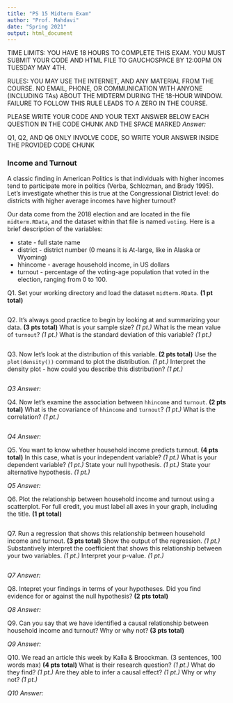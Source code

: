 ```yaml
---
title: "PS 15 Midterm Exam"
author: "Prof. Mahdavi"
date: "Spring 2021"
output: html_document
---
```


TIME LIMITS: YOU HAVE 18 HOURS TO COMPLETE THIS EXAM.
YOU MUST SUBMIT YOUR CODE AND HTML FILE TO GAUCHOSPACE BY 12:00PM ON TUESDAY MAY 4TH.


RULES:
YOU MAY USE THE INTERNET, AND ANY MATERIAL FROM THE COURSE.
NO EMAIL, PHONE, OR COMMUNICATION WITH ANYONE (INCLUDING TAs) ABOUT THE MIDTERM DURING THE 18-HOUR WINDOW.
FAILURE TO FOLLOW THIS RULE LEADS TO A ZERO IN THE COURSE.

PLEASE WRITE YOUR CODE AND YOUR TEXT ANSWER BELOW EACH QUESTION IN THE CODE CHUNK AND THE SPACE MARKED *Answer:* 

Q1, Q2, AND Q6 ONLY INVOLVE CODE, SO WRITE YOUR ANSWER INSIDE THE PROVIDED CODE CHUNK


### Income and Turnout

A classic finding in American Politics is that individuals with higher incomes tend to participate more in politics (Verba, Schlozman, and Brady 1995). Let's investigate whether this is true at the Congressional District level: do districts with higher average incomes have higher turnout? 

Our data come from the 2018 election and are located in the file `midterm.RData`, and the dataset within that file is named `voting`. Here is a brief description of the variables:

* state - full state name
* district - district number (0 means it is At-large, like in Alaska or Wyoming)
* hhincome - average household income, in US dollars
* turnout - percentage of the voting-age population that voted in the election, ranging from 0 to 100.

Q1. Set your working directory and load the dataset `midterm.RData`. **(1 pt total)**

```r

```


Q2. It's always good practice to begin by looking at and summarizing your data. **(3 pts total)** 
What is your sample size? *(1 pt.)*
What is the mean value of `turnout`? *(1 pt.)*
What is the standard deviation of this variable? *(1 pt.)*

```r

```



Q3. Now let's look at the distribution of this variable. **(2 pts total)**
Use the `plot(density())` command to plot the distribution. *(1 pt.)*
Interpret the density plot - how could you describe this distribution? *(1 pt.)*

```r

```

*Q3 Answer: *


Q4. Now let's examine the association between `hhincome` and `turnout`. **(2 pts total)**
What is the covariance of `hhincome` and `turnout`? *(1 pt.)*
What is the correlation? *(1 pt.)*

```r

```

*Q4 Answer: *


Q5. You want to know whether household income predicts turnout. **(4 pts total)**
In this case, what is your independent variable? *(1 pt.)* 
What is your dependent variable? *(1 pt.)*
State your null hypothesis. *(1 pt.)* 
State your alternative hypothesis. *(1 pt.)*

*Q5 Answer: *


Q6. Plot the relationship between household income and turnout using a scatterplot. For full credit, you must label all axes in your graph, including the title. **(1 pt total)**

```r

```


Q7. Run a regression that shows this relationship between household income and turnout. **(3 pts total)**
Show the output of the regression. *(1 pt.)*
Substantively interpret the coefficient that shows this relationship between your two variables. *(1 pt.)*
Interpret your p-value. *(1 pt.)*

```r

```

*Q7 Answer: *


Q8. Intepret your findings in terms of your hypotheses. Did you find evidence for or against the null hypothesis? **(2 pts total)**

*Q8 Answer: *


Q9. Can you say that we have identified a causal relationship between household income and turnout? Why or why not? **(3 pts total)**

*Q9 Answer: *


Q10. We read an article this week by Kalla \& Broockman. (3 sentences, 100 words max) **(4 pts total)**
What is their research question? *(1 pt.)*
What do they find? *(1 pt.)*
Are they able to infer a causal effect? *(1 pt.)*
Why or why not? *(1 pt.)*

*Q10 Answer: *

